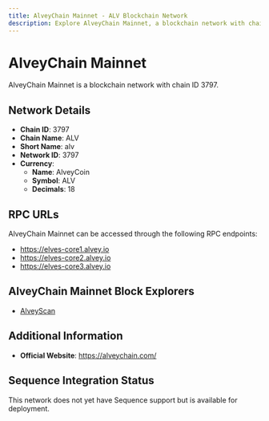 ```yaml
--- 
title: AlveyChain Mainnet - ALV Blockchain Network
description: Explore AlveyChain Mainnet, a blockchain network with chain ID 3797. Learn about its native currency, AlveyCoin, and how to interact with the network.
---
```


# AlveyChain Mainnet

AlveyChain Mainnet is a blockchain network with chain ID 3797.

## Network Details

- **Chain ID**: 3797
- **Chain Name**: ALV
- **Short Name**: alv
- **Network ID**: 3797
- **Currency**: 
  - **Name**: AlveyCoin
  - **Symbol**: ALV
  - **Decimals**: 18

## RPC URLs

AlveyChain Mainnet can be accessed through the following RPC endpoints:

- https://elves-core1.alvey.io
- https://elves-core2.alvey.io
- https://elves-core3.alvey.io

## AlveyChain Mainnet Block Explorers

- [AlveyScan](https://alveyscan.com)

## Additional Information

- **Official Website**: https://alveychain.com/

## Sequence Integration Status

This network does not yet have Sequence support but is available for deployment.
